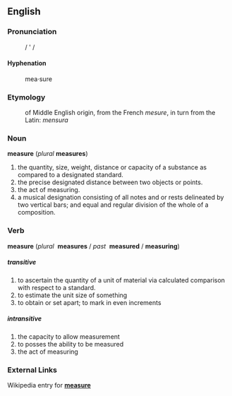 ==English==

===Pronunciation===
:/ ' /

====Hyphenation====
:mea&middot;sure

===Etymology===
:of Middle English origin, from the French ''mesure'', in turn from the Latin: ''mensura'' 

===Noun===
'''measure''' (''plural'' '''measures''')
#the quantity, size, weight, distance or capacity of a substance as compared to a designated standard.
#the precise designated distance between two objects or points.
#the act of measuring.
#a musical designation consisting of all notes and or rests delineated by two vertical bars; and equal and regular division of the whole of a composition.

===Verb===
'''measure''' (''plural''&nbsp;&nbsp;'''measures''' / ''past''&nbsp;&nbsp;'''measured''' / '''measuring''')

=====''transitive''=====
#to ascertain the quantity of a unit of material via calculated comparison with respect to a standard.
#to estimate the unit size of something
#to obtain or set apart; to mark in even increments

=====''intransitive''=====
#the capacity to allow measurement
#to posses the ability to be measured
#the act of measuring

===External Links===
Wikipedia entry for '''[[w:measure|measure]]'''